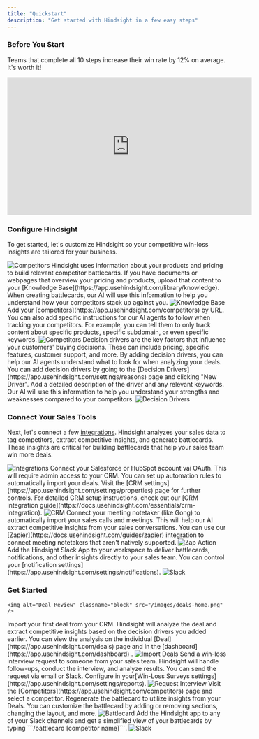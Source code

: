 ```yaml
---
title: "Quickstart"
description: "Get started with Hindsight in a few easy steps"
---
```


### Before You Start
Teams that complete all 10 steps increase their win rate by 12% on average. It's worth it!
<iframe width="560" height="315" src="https://www.youtube.com/embed/jWEEDbB-stI?si=qXaRVLpSScSLRNKd" title="YouTube video player" frameborder="0" allow="accelerometer; autoplay; clipboard-write; encrypted-media; gyroscope; picture-in-picture; web-share" referrerpolicy="strict-origin-when-cross-origin" allowfullscreen></iframe>

### Configure Hindsight
To get started, let's customize Hindsight so your competitive win-loss insights are tailored for your business.

<img alt="Competitors" classname="block" src="/images/competitors.png" />


<AccordionGroup>
<Accordion icon="book" title="Add Your Pricing and Product Details">
  Hindsight uses information about your products and pricing to build relevant competitor battlecards.
  If you have documents or webpages that overview your pricing and products, upload that content to your [Knowledge Base](https://app.usehindsight.com/library/knowledge).
  When creating battlecards, our AI will use this information to help you understand how your competitors stack up against you.
  <img alt="Knowledge Base" classname="block" src="/images/knowledge-base-upload.png" />
  </Accordion>
  <Accordion icon="globe-pointer" title="Add Competitors">
   Add your [competitors](https://app.usehindsight.com/competitors) by URL. You can also add specific instructions for our AI agents to follow when tracking your competitors. For example, you can tell them to only track content about specific products, specific subdomain, or even specific keywords.
    <img alt="Competitors" classname="block" src="/images/competitors-add.png" />
  </Accordion>
  <Accordion icon="tags" title="Add Decision Drivers">
    Decision drivers are the key factors that influence your customers' buying decisions. These can include pricing, specific features, customer support, and more. By adding decision drivers, you can help our AI agents understand what to look for when analyzing your deals.
    You can add decision drivers by going to the [Decision Drivers](https://app.usehindsight.com/settings/reasons) page and clicking "New Driver". Add a detailed description of the driver and any relevant keywords. Our AI will use this information to help you understand your strengths and weaknesses compared to your competitors.
    <img alt="Decision Drivers" classname="block" src="/images/decision-drivers.png" />
  </Accordion>
</AccordionGroup>

### Connect Your Sales Tools
Next, let's connect a few [integrations](https://app.usehindsight.com/settings/integrations). Hindsight analyzes your sales data to tag competitors, extract competitive insights, and generate battlecards.
These insights are critical for building battlecards that help your sales team win more deals.

<img alt="Integrations" classname="block" src="/images/integrations.png" />

<AccordionGroup>
<Accordion icon="salesforce" title="Connect Your CRM">
  Connect your Salesforce or HubSpot account vai OAuth. This will require admin access to your CRM. You can set up automation rules to automatically import your deals. Visit the [CRM settings](https://app.usehindsight.com/settings/properties) page for further controls. For detailed CRM setup instructions, check out our [CRM integration guide](https://docs.usehindsight.com/essentials/crm-integration).
  <img alt="CRM" classname="block" src="/images/crm-settings.png" />
</Accordion>
<Accordion icon="microphone" title="Connect Your Meeting Notetaker">
  Connect your meeting notetaker (like Gong) to automatically import your sales calls and meetings. This will help our AI extract competitive insights from your sales conversations. You can use our [Zapier](https://docs.usehindsight.com/guides/zapier) integration to connect meeting notetakers that aren't natively supported.
  <img alt="Zap Action" classname="block" src="/images/zap-overview.png" />
</Accordion>
<Accordion icon="slack" title="Connect Slack">
  Add the Hindsight Slack App to your workspace to deliver battlecards, notifications, and other insights directly to your sales team. You can control your [notification settings](https://app.usehindsight.com/settings/notifications).
  <img alt="Slack" classname="block" src="/images/slack-app.png" />

</Accordion>
</AccordionGroup>



### Get Started
    <img alt="Deal Review" classname="block" src="/images/deals-home.png" />

 <AccordionGroup>
<Accordion icon="salesforce" title="Import and Analyze Your First Deal">
  Import your first deal from your CRM. Hindsight will analyze the deal and extract competitive insights based on the decision drivers you added earlier. You can view the analysis on the individual [Deal](https://app.usehindsight.com/deals) page and in the [dashboard](https://app.usehindsight.com/dashboard) .
  <img alt="Import Deals" classname="block" src="/images/deals-add.png" />
</Accordion>
<Accordion icon="users-viewfinder" title="Send Interview Request">
  Send a win-loss interview request to someone from your sales team. Hindsight will handle follow-ups, conduct the interview, and analyze results. You can send the request via email or Slack. Configure in your[Win-Loss Surveys settings](https://app.usehindsight.com/settings/reports).
  <img alt="Request Interview" classname="block" src="/images/request-feedback.png" />
</Accordion>
<Accordion icon="crosshairs-simple" title="Create Battlecard">
  Visit the [Competitors](https://app.usehindsight.com/competitors) page and select a competitor. Regenerate the battlecard to utilize insights from your Deals. You can customize the battlecard by adding or removing sections, changing the layout, and more.
  <img alt="Battlecard" classname="block" src="/images/battlecard.png" />
</Accordion>
<Accordion icon="slack" title="Share in Slack">
  Add the Hindsight app to any of your Slack channels and get a simplified view of your battlecards by typing ```/battlecard [competitor name]```.
  <img alt="Slack" classname="block" src="/images/slack-app.png" />

</Accordion>
</AccordionGroup>

